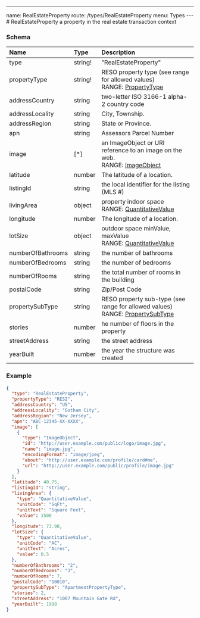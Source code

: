 ---
name: RealEstateProperty
route: /types/RealEstateProperty
menu: Types
---# RealEstateProperty
a property in the real estate transaction context


### Schema
| Name | Type | Description |
|:-----| :--- | :---------- |
| type | string! | "RealEstateProperty"  |
| propertyType | string! | RESO property type (see range for allowed values) <br/>RANGE: [PropertyType](/types/PropertyType) |
| addressCountry | string | two-letter ISO 3166-1 alpha-2 country code  |
| addressLocality | string | City, Township.  |
| addressRegion | string | State or Province.  |
| apn | string | Assessors Parcel Number  |
| image | [*] | an ImageObject or URI reference to an image on the web. <br/>RANGE: [ImageObject](/types/ImageObject) |
| latitude | number | The latitude of a location.  |
| listingId | string | the local identifier for the listing (MLS #)  |
| livingArea | object | property indoor space <br/>RANGE: [QuantitativeValue](/types/QuantitativeValue) |
| longitude | number | The longitude of a location.  |
| lotSize | object | outdoor space minValue, maxValue <br/>RANGE: [QuantitativeValue](/types/QuantitativeValue) |
| numberOfBathrooms | string | the number of bathrooms  |
| numberOfBedrooms | string | the number of bedrooms  |
| numberOfRooms | string | the total number of rooms in the building  |
| postalCode | string | Zip/Post Code  |
| propertySubType | string | RESO property sub-type (see range for allowed values) <br/>RANGE: [PropertySubType](/types/PropertySubType) |
| stories | number | he number of floors in the property  |
| streetAddress | string | the street address  |
| yearBuilt | number | the year the structure was created  |

### Example
```json
{
  "type": "RealEstateProperty",
  "propertyType": "RESI",
  "addressCountry": "US",
  "addressLocality": "Gotham City",
  "addressRegion": "New Jersey",
  "apn": "ABC-12345-XX-XXXX",
  "image": [
    {
      "type": "ImageObject",
      "id": "http://user.example.com/public/logo/image.jpg",
      "name": "image.jpg",
      "encodingFormat": "image/jpeg",
      "about": "http://user.example.com/profile/card#me",
      "url": "http://user.example.com/public/profile/image.jpg"
    }
  ],
  "latitude": 40.75,
  "listingId": "string",
  "livingArea": {
    "type": "QuantitativeValue",
    "unitCode": "SqFt",
    "unitText": "Square Feet",
    "value": 1500
  },
  "longitude": 73.98,
  "lotSize": {
    "type": "QuantitativeValue",
    "unitCode": "AC",
    "unitText": "Acres",
    "value": 0.5
  },
  "numberOfBathrooms": "2",
  "numberOfBedrooms": "3",
  "numberOfRooms": 7,
  "postalCode": "10010",
  "propertySubType": "ApartmentPropertyType",
  "stories": 2,
  "streetAddress": "1007 Mountain Gate Rd",
  "yearBuilt": 1988
}
```
